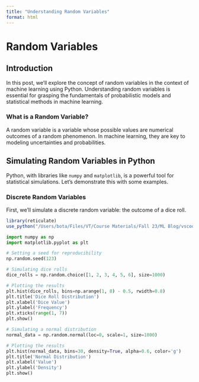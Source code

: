 ```yaml
---
title: "Understanding Random Variables"
format: html
---
```


# Random Variables

## Introduction

In this post, we'll explore the concept of random variables in the context of machine learning using Python. Understanding random variables is essential for grasping the fundamentals of probabilistic models and statistical methods in machine learning.

### What is a Random Variable?

A random variable is a variable whose possible values are numerical outcomes of a random phenomenon. In machine learning, they are key to modeling uncertainties and probabilities.

## Simulating Random Variables in Python

Python, with libraries like `numpy` and `matplotlib`, is a powerful tool for statistical simulations. Let's demonstrate this with some examples.

### Discrete Random Variables

First, we'll simulate a discrete random variable: the outcome of a dice roll.

```r
library(reticulate)
use_python("/Users/bota/Files/VT/Course Materials/Fall 23/ML Blog/vscode/mlblog/bin/python")
```

```python

import numpy as np
import matplotlib.pyplot as plt

# Setting a seed for reproducibility
np.random.seed(123)

# Simulating dice rolls
dice_rolls = np.random.choice([1, 2, 3, 4, 5, 6], size=1000)

# Plotting the results
plt.hist(dice_rolls, bins=np.arange(1, 8) - 0.5, rwidth=0.8)
plt.title('Dice Roll Distribution')
plt.xlabel('Dice Value')
plt.ylabel('Frequency')
plt.xticks(range(1, 7))
plt.show()

# Simulating a normal distribution
normal_data = np.random.normal(loc=0, scale=1, size=1000)

# Plotting the results
plt.hist(normal_data, bins=30, density=True, alpha=0.6, color='g')
plt.title('Normal Distribution')
plt.xlabel('Value')
plt.ylabel('Density')
plt.show()

```


